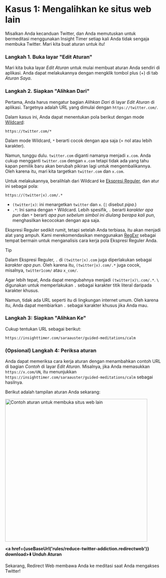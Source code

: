 
# Kasus 1: Mengalihkan ke situs web lain

Misalkan Anda kecanduan Twitter, dan Anda memutuskan untuk bermeditasi menggunakan Insight Timer setiap kali Anda tidak sengaja membuka Twitter. Mari kita buat aturan untuk itu!

### Langkah 1. Buka layar "Edit Aturan"

Mari kita buka layar *Edit Aturan* untuk mulai membuat aturan Anda sendiri di aplikasi. Anda dapat melakukannya dengan mengklik tombol plus (+) di tab *Aturan Saya*.

### Langkah 2. Siapkan "Alihkan Dari"

Pertama, Anda harus mengatur bagian *Alihkan Dari* di layar *Edit Aturan* di aplikasi. Targetnya adalah URL yang dimulai dengan `https://twitter.com/`.

Dalam kasus ini, Anda dapat menentukan pola berikut dengan mode [Wildcard](/rule-settings#url-pattern-wildcard):

```
https://twitter.com/*
```

Dalam mode Wildcard, `*` berarti cocok dengan apa saja (= nol atau lebih karakter).

Namun, tunggu dulu. `twitter.com` diganti namanya menjadi `x.com`. Anda cukup mengganti `twitter.com` dengan `x.com` tetapi tidak ada yang tahu kapan pemilik baru akan berubah pikiran lagi untuk mengembalikannya. Oleh karena itu, mari kita targetkan `twitter.com` dan `x.com`.

Untuk melakukannya, beralihlah dari Wildcard ke [Ekspresi Reguler](/rule-settings#url-pattern-regular-expression), dan atur ini sebagai pola:

```
https://(twitter|x).com/.*
```

* `(twitter|x)`: ini menargetkan `twitter` dan `x`. (`|` disebut *pipa*.)
* `.*`: Ini sama dengan `*` Wildcard. Lebih spesifik, `.` berarti *karakter apa pun* dan `*` berarti *apa pun sebelum simbol ini diulang berapa kali pun*, menghasilkan kecocokan dengan apa saja.

Ekspresi Reguler sedikit rumit, tetapi setelah Anda terbiasa, itu akan menjadi alat yang ampuh. Kami merekomendasikan menggunakan [RegExr](https://regexr.com) sebagai tempat bermain untuk menganalisis cara kerja pola Ekspresi Reguler Anda.

> [!TIP]
> Dalam Ekspresi Reguler, `.` di `(twitter|x).com` juga diperlakukan sebagai *karakter apa pun*. Oleh karena itu, `(twitter|x).com/.*` juga cocok, misalnya, `twitter1com/` atau `x_com/`.
> 
> Agar lebih tepat, Anda dapat mengubahnya menjadi `(twitter|x)\.com/.*`. `\` digunakan untuk memperlakukan `.` sebagai karakter titik literal daripada karakter khusus.
> 
> Namun, tidak ada URL seperti itu di lingkungan internet umum. Oleh karena itu, Anda dapat membiarkan `.` sebagai karakter khusus jika Anda mau.

### Langkah 3: Siapkan "Alihkan Ke"

Cukup tentukan URL sebagai berikut:

```
https://insighttimer.com/saraauster/guided-meditations/calm
```

### (Opsional) Langkah 4: Periksa aturan

Anda dapat memeriksa cara kerja aturan dengan menambahkan contoh URL di bagian *Contoh* di layar *Edit Aturan*. Misalnya, jika Anda memasukkan `https://x.com/UN`, itu menunjukkan `https://insighttimer.com/saraauster/guided-meditations/calm` sebagai hasilnya.

Berikut adalah tampilan aturan Anda sekarang:

<Image src={RuleCreationOpenAnotherWebsiteRulePreview} alt="Contoh aturan untuk membuka situs web lain" height="460" hasRoundedCorners hasShadow />

**<a href={useBaseUrl('rules/reduce-twitter-addiction.redirectweb')} download>⬇️ Unduh Aturan</a>**

Sekarang, Redirect Web membawa Anda ke meditasi saat Anda mengakses Twitter!

